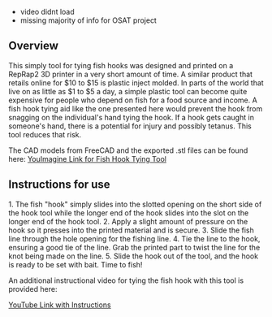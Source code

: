 {{notready}}
*video didnt load
* missing majority of info for OSAT project

== Overview ==

This simply tool for tying fish hooks was designed and printed on a RepRap2 3D printer in a very short amount of time.  A similar product that retails online for $10 to $15 is plastic inject molded.  In parts of the world that live on as little as $1 to $5 a day, a simple plastic tool can become quite expensive for people who depend on fish for a food source and income.  A fish hook tying aid like the one presented here would prevent the hook from snagging on the individual's hand tying the hook.  If a hook gets caught in someone's hand, there is a potential for injury and possibly tetanus.  This tool reduces that risk.

The CAD models from FreeCAD and the exported .stl files can be found here: [https://www.youmagine.com/designs/fish-hook-tying-aid YouImagine Link for Fish Hook Tying Tool]

== Instructions for use ==

1. The fish "hook" simply slides into the slotted opening on the short side of the hook tool while the longer end of the hook slides into the slot on the longer end of the hook tool.
2. Apply a slight amount of pressure on the hook so it presses into the printed material and is secure.
3. Slide the fish line through the hole opening for the fishing line.
4. Tie the line to the hook, ensuring a good tie of the line.  Grab the printed part to twist the line for the knot being made on the line.
5. Slide the hook out of the tool, and the hook is ready to be set with bait.  Time to fish!

An additional instructional video for tying the fish hook with this tool is provided here:

[https://www.youtube.com/watch?v=6_7jidw6QoQ YouTube Link with Instructions]